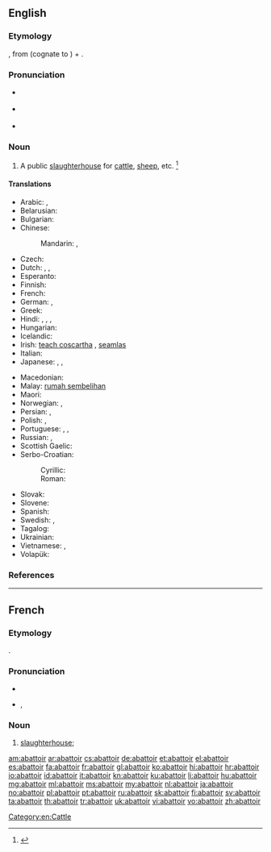 ==English==
{{was wotd|2008|December|7}}
{{Wikisource1911Enc|Abattoir}}

===Etymology===
{{borrowing|fr|abattoir}}, from {{term|abattre||to slaughter|lang=fr}} (cognate to {{term|abate|lang=en}}) + {{term|-oir||-ory|lang=fr}}.

===Pronunciation===
* {{a|RP}} {{IPA|/ˈæb.əˌtwɑː(ɹ)/}}
* {{a|GenAm}} {{IPA|/ˈæb.əˌtwɑɹ/|/ˈæb.əˌtwɑ/}}
* {{audio|en-us-abattoir.ogg|Audio (US)}}

===Noun===
{{en-noun}}

# A public [[slaughterhouse]] for [[cattle]], [[sheep]], etc. {{defdate|Early 19<sup>th</sup> century.}}<ref>{{reference-book | last =| first = | authorlink =  | coauthors =  | editor =Brown, Lesley  | others =  | title = The Shorter Oxford English Dictionary | origdate =  | origyear = 1933| origmonth =  | url =  | format =  | accessdate =  | accessyear =  | accessmonth =  | edition = 5th | date =  | year =2003| month =  | publisher =Oxford University Press  | location =Oxford, UK | language =  | id =  | doi = | isbn =978-0-19-860575-7 | lccn = | ol = | pages =2| chapter =  | chapterurl =  | quote =}}</ref>

====Translations====
{{trans-top|public slaughterhouse}}
* Arabic: {{t-|ar|مسلخ|m|tr=maslax|sc=Arab}}, {{t-|ar|مجزر|m|tr=majzar|sc=Arab}}
* Belarusian: {{t-|be|бойня|f|tr=bójnja|sc=Cyrl}}
* Bulgarian: {{t+|bg|кланица|f|tr=klánica}}
* Chinese:
*: Mandarin: {{t|cmn|屠宰場}}, {{t|cmn|屠宰场|tr=túzǎichǎng}}
* Czech: {{t-|cs|jatky|f-p}}
* Dutch: {{t+|nl|slachthuis|n}}, {{t+|nl|abattoir|n}}, {{t-|nl|slachterij|f}}
* Esperanto: {{t-|eo|buĉejo}}
* Finnish: {{t+|fi|teurastamo}}
* French: {{t+|fr|abattoir|m}}
* German: {{t-|de|Schlachthaus|n}}, {{t+|de|Schlachthof|m}}
* Greek: {{t+|el|σφαγείο|n|tr=sfageío|sc=Grek}}
* Hindi: {{t-|hi|बूचड़खाना|m|tr=būcaṛkhānā}}, {{t-|hi|वधशाला|tr=vadhshālā|sc=Deva}}, {{t-|hi|कसाईखाना|tr=kasāeekhānā|sc=Deva}}, {{t-|hi|वधस्थली|tr=vadhasthalee|sc=Deva}}
* Hungarian: {{t+|hu|vágóhíd}}
* Icelandic: {{t-|is|sláturhús|n}}
* Irish: [[teach coscartha]] {{m}}, [[seamlas]]
* Italian: {{t-|it|mattatoio|m}}
* Japanese: {{t-|ja|屠畜場|tr=とちくじょう, tochikujō|sc=Jpan}}, {{t-|ja|屠場|tr=とじょう, tojō, とば, toba|sc=Jpan}}, {{t-|ja|畜殺場|tr=ちくさつば, chikusatsuba|sc=Jpan}}
{{trans-mid}}
* Macedonian: {{t-|mk|кланица|f|tr=klánica|sc=Cyrl}}
* Malay: [[rumah sembelihan]]
* Maori: {{t|mi|wharepatu}}
* Norwegian: {{t-|no|slakterhus|n}}, {{t+|no|slakteri|n}}
* Persian: {{t+|fa|مسلخ|tr=maslax|sc=fa-Arab}}, {{t+|fa|کشتارگاه|tr=koštârgâh|sc=fa-Arab}}
* Polish: {{t+|pl|rzeźnia|f}}, {{t-|pl|ubojnia|f}}
* Portuguese: {{t+|pt|matadouro|m}}, {{t+|pt|açougue}}, {{t+|pt|abatedouro|m}}
* Russian: {{t+|ru|бойня|f|tr=bójnja}}, {{t+|ru|скотобойня|f|tr=skotobójnja|sc=Cyrl}}
* Scottish Gaelic: {{t-|gd|taigh-spadaidh|m}}
* Serbo-Croatian:
*: Cyrillic: {{t-|sh|кланица|f}}
*: Roman: {{t-|sh|klanica|f}}
* Slovak: {{t-|sk|jatka|f}}
* Slovene: {{t-|sl|klavnica|f}}
* Spanish: {{t-|es|matadero|m}}
* Swedish: {{t-|sv|slakteri|c}}, {{t-|sv|slakthus|n}}
* Tagalog: {{t-|tl|bahay-katayan}}
* Ukrainian: {{t+|uk|бойня|f|tr=bójnja|sc=Cyrl}}
* Vietnamese: {{t+|vi|lò mổ}}, {{t+|vi|lò sát sinh}}
* Volapük: {{t+|vo|pugöp}}
{{trans-bottom}}

===References===
<references/>
[[Category:en:Cattle]]

----

==French==

===Etymology===
{{suffix|abattre|oir|lang=fr}}.

===Pronunciation===
* {{audio|Fr-abattoir.ogg|audio}}
* {{IPA|/a.ba.twaʁ/|lang=fr}}, {{X-SAMPA|/a.ba.twaR/}}

===Noun===
{{fr-noun|m}}

# [[slaughterhouse]]; {{l/en|abattoir}}

[[am:abattoir]]
[[ar:abattoir]]
[[cs:abattoir]]
[[de:abattoir]]
[[et:abattoir]]
[[el:abattoir]]
[[es:abattoir]]
[[fa:abattoir]]
[[fr:abattoir]]
[[gl:abattoir]]
[[ko:abattoir]]
[[hi:abattoir]]
[[hr:abattoir]]
[[io:abattoir]]
[[id:abattoir]]
[[it:abattoir]]
[[kn:abattoir]]
[[ku:abattoir]]
[[li:abattoir]]
[[hu:abattoir]]
[[mg:abattoir]]
[[ml:abattoir]]
[[ms:abattoir]]
[[my:abattoir]]
[[nl:abattoir]]
[[ja:abattoir]]
[[no:abattoir]]
[[pl:abattoir]]
[[pt:abattoir]]
[[ru:abattoir]]
[[sk:abattoir]]
[[fi:abattoir]]
[[sv:abattoir]]
[[ta:abattoir]]
[[th:abattoir]]
[[tr:abattoir]]
[[uk:abattoir]]
[[vi:abattoir]]
[[vo:abattoir]]
[[zh:abattoir]]